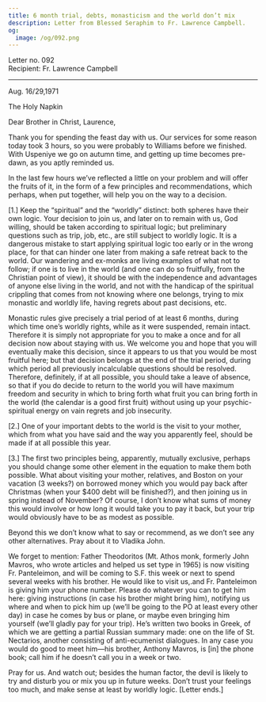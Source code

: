 ```yaml
---
title: 6 month trial, debts, monasticism and the world don’t mix
description: Letter from Blessed Seraphim to Fr. Lawrence Campbell.
og:
  image: /og/092.png
---
```


<div style={{textAlign:'right', fontFamily:'monospace'}}>Letter no. 092</div>
<div style={{textAlign:'left', fontFamily:'monospace'}}>Recipient: Fr. Lawrence Campbell</div>

---

Aug. 16/29,1971

The Holy Napkin

Dear Brother in Christ, Laurence,

Thank you for spending the feast day with us. Our services for some reason today took 3 hours, so you were probably to Williams before we finished. With Uspeniye we go on autumn time, and getting up time becomes pre-dawn, as you aptly reminded us.

In the last few hours we’ve reflected a little on your problem and will offer the fruits of it, in the form of a few principles and recommendations, which perhaps, when put together, will help you on the way to a decision.

[1.] Keep the “spiritual” and the “worldly” distinct: both spheres have their own logic. Your decision to join us, and later on to remain with us, God willing, should be taken according to spiritual logic; but preliminary questions such as trip, job, etc., are still subject to worldly logic. It is a dangerous mistake to start applying spiritual logic too early or in the wrong place, for that can hinder one later from making a safe retreat back to the world. Our wandering and ex-monks are living examples of what not to follow; if one is to live in the world (and one can do so fruitfully, from the Christian point of view), it should be with the independence and advantages of anyone else living in the world, and not with the handicap of the spiritual crippling that comes from not knowing where one belongs, trying to mix monastic and worldly life, having regrets about past decisions, etc.

Monastic rules give precisely a trial period of at least 6 months, during which time one’s worldly rights, while as it were suspended, remain intact. Therefore it is simply not appropriate for you to make a once and for all decision now about staying with us. We welcome you and hope that you will eventually make this decision, since it appears to us that you would be most fruitful here; but that decision belongs at the end of the trial period, during which period all previously incalculable questions should be resolved. Therefore, definitely, if at all possible, you should take a leave of absence, so that if you do decide to return to the world you will have maximum freedom and security in which to bring forth what fruit you can bring forth in the world (the calendar is a good first fruit) without using up your psychic-spiritual energy on vain regrets and job insecurity.

[2.] One of your important debts to the world is the visit to your mother, which from what you have said and the way you apparently feel, should be made if at all possible this year.

[3.] The first two principles being, apparently, mutually exclusive, perhaps you should change some other element in the equation to make them both possible. What about visiting your mother, relatives, and Boston on your vacation (3 weeks?) on borrowed money which you would pay back after Christmas (when your $400 debt will be finished?), and then joining us in spring instead of November? Of course, I don’t know what sums of money this would involve or how long it would take you to pay it back, but your trip would obviously have to be as modest as possible.

Beyond this we don’t know what to say or recommend, as we don’t see any other alternatives. Pray about it to Vladika John.

We forget to mention: Father Theodoritos (Mt. Athos monk, formerly John Mavros, who wrote articles and helped us set type in 1965) is now visiting Fr. Panteleimon, and will be coming to S.F. this week or next to spend several weeks with his brother. He would like to visit us,.and Fr. Panteleimon is giving him your phone number. Please do whatever you can to get him here: giving instructions (in case his brother might bring him), notifying us where and when to pick him up (we’ll be going to the PO at least every other day) in case he comes by bus or plane, or maybe even bringing him yourself (we’ll gladly pay for your trip). He’s written two books in Greek, of which we are getting a partial Russian summary made: one on the life of St. Nectarios, another consisting of anti-ecumenist dialogues. In any case you would do good to meet him—his brother, Anthony Mavros, is [in] the phone book; call him if he doesn’t call you in a week or two.

Pray for us. And watch out; besides the human factor, the devil is likely to try and disturb you or mix you up in future weeks. Don’t trust your feelings too much, and make sense at least by worldly logic. [Letter ends.]
